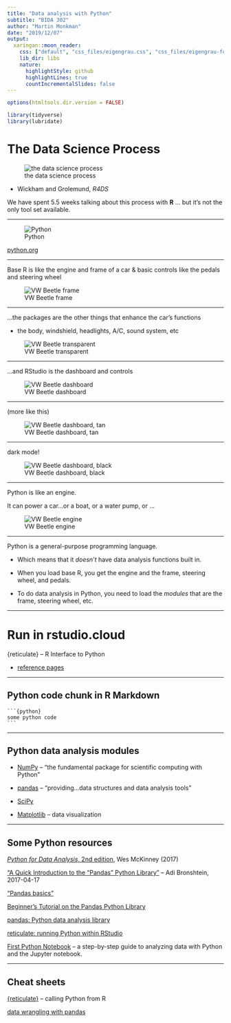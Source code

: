 ```yaml
---
title: "Data analysis with Python"
subtitle: "BIDA 302"
author: "Martin Monkman"
date: "2019/12/07"
output:
  xaringan::moon_reader:
    css: ["default", "css_files/eigengrau.css", "css_files/eigengrau-fonts.css"]    
    lib_dir: libs
    nature:
      highlightStyle: github
      highlightLines: true
      countIncrementalSlides: false
---
```



```r
options(htmltools.dir.version = FALSE)

library(tidyverse)
library(lubridate)
```

# The Data Science Process

![the data science process](../img/data-science.png)

- Wickham and Grolemund, _R4DS_

We have spent 5.5 weeks talking about this process with **R** ... but it's not the only tool set available.


---

![Python](../img/python-logo-master-v3-TM-flattened.png)

[python.org](https://www.python.org/)


---

Base R is like the engine and frame of a car & basic controls like the pedals and steering wheel


![VW Beetle frame](../img/VW_ad_1_crop.jpg)

---

...the packages are the other things that enhance the car's functions

* the body, windshield, headlights, A/C, sound system, etc

![VW Beetle transparent](../img/vwlooking.jpg)



---

...and RStudio is the dashboard and controls

![VW Beetle dashboard](../img/VW_dashboard.jpg)


---

(more like this)

![VW Beetle dashboard, tan](../img/VW_dashboard_2019.jpg)

---

dark mode!

![VW Beetle dashboard, black](../img/2018_volkswagen_beetle_dashboard.jpg)


---

Python is like an engine.

It can power a car...or a boat, or a water pump, or ...

![VW Beetle engine](../img/1965_Volkswagen-Bug-Which-Came-First-Engine_List-L_crop.jpg)


---

Python is a general-purpose programming language. 

* Which means that it _doesn't_ have data analysis functions built in.

* When you load base R, you get the engine and the frame, steering wheel, and pedals.

* To do data analysis in Python, you need to load the _modules_ that are the frame, steering wheel, etc.


---


# Run in rstudio.cloud

{reticulate} -- R Interface to Python

* [reference pages](https://rstudio.github.io/reticulate/)



---

## Python code chunk in R Markdown



` ```{python}   ` <br>
`  some python code  ` <br>
` ```  `




---

## Python data analysis modules

* [NumPy](https://numpy.org/) -- "the fundamental package for scientific computing with Python"

* [pandas](https://pandas.pydata.org/) -- "providing...data structures and data analysis tools"

* [SciPy](https://www.scipy.org/)

* [Matplotlib](https://matplotlib.org/) -- data visualization





---

## Some Python resources


[_Python for Data Analysis_, 2nd edition](https://www.oreilly.com/library/view/python-for-data/9781491957653/), Wes McKinney (2017)

["A Quick Introduction to the “Pandas” Python Library"](https://towardsdatascience.com/a-quick-introduction-to-the-pandas-python-library-f1b678f34673) -- Adi Bronshtein, 2017-04-17

["Pandas basics"](https://www.learnpython.org/en/Pandas_Basics)

[Beginner's Tutorial on the Pandas Python Library](https://stackabuse.com/beginners-tutorial-on-the-pandas-python-library/)

[pandas: Python data analysis library](https://teachdatascience.com/pandas/)

[reticulate: running Python within RStudio](https://teachdatascience.com/reticulate/)

[First Python Notebook](http://www.firstpythonnotebook.org/) -- a step-by-step guide to analyzing data with Python and the Jupyter notebook.

---

## Cheat sheets

[{reticulate}](https://github.com/rstudio/cheatsheets/raw/master/reticulate.pdf) -- calling Python from R

[data wrangling with pandas](https://pandas.pydata.org/Pandas_Cheat_Sheet.pdf)

